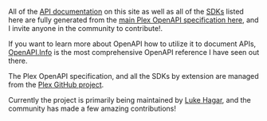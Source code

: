 All of the [API documentation](/api-reference/server/server-capabilities) on this site as well as all of the [SDKs](/SDKs) listed here are fully generated from the [main Plex OpenAPI specification here](https://github.com/LukeHagar/plex-api-spec), and I invite anyone in the community to contribute!.

If you want to learn more about OpenAPI how to utilize it to document APIs, [OpenAPI.Info](https://openapi.info/) is the most comprehensive OpenAPI reference I have seen out there.

The Plex OpenAPI specification, and all the SDKs by extension are managed from the [Plex GitHub project](https://github.com/users/LukeHagar/projects/3). 

Currently the project is primarily being maintained by [Luke Hagar](https://github.com/LukeHagar), and the community has made a few amazing contributions!